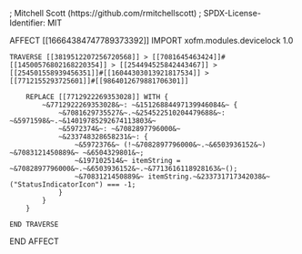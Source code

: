 ; Mitchell Scott (https://github.com/rmitchellscott)
; SPDX-License-Identifier: MIT

AFFECT [[16664384747789373392]]
    IMPORT xofm.modules.devicelock 1.0

    TRAVERSE [[3819512207256720568]] > [[7081645463424]]#[[14500576802168220354]] > [[254494525842443467]] > [[254501558939456351]]#[[16044303013921817534]] > [[7712155293725601]]#[[9864012679881706301]]

        REPLACE [[7712922269353028]] WITH {
            ~&7712922269353028&~: ~&15126884497139946084&~ {
                ~&7081629735527&~.~&254522510204479688&~: ~&5971598&~.~&14019785292674113803&~
                ~&5972374&~: ~&7082897796000&~
                ~&233748328658231&~: {
                    ~&5972376&~ (!~&7082897796000&~.~&6503936152&~) ~&7083121450889&~ ~&6504329801&~;
                    ~&197102514&~ itemString = ~&7082897796000&~.~&6503936152&~.~&7713616118928163&~();
                    ~&7083121450889&~ itemString.~&233731717342038&~("StatusIndicatorIcon") === -1;
                }
            }
        }

    END TRAVERSE

END AFFECT
